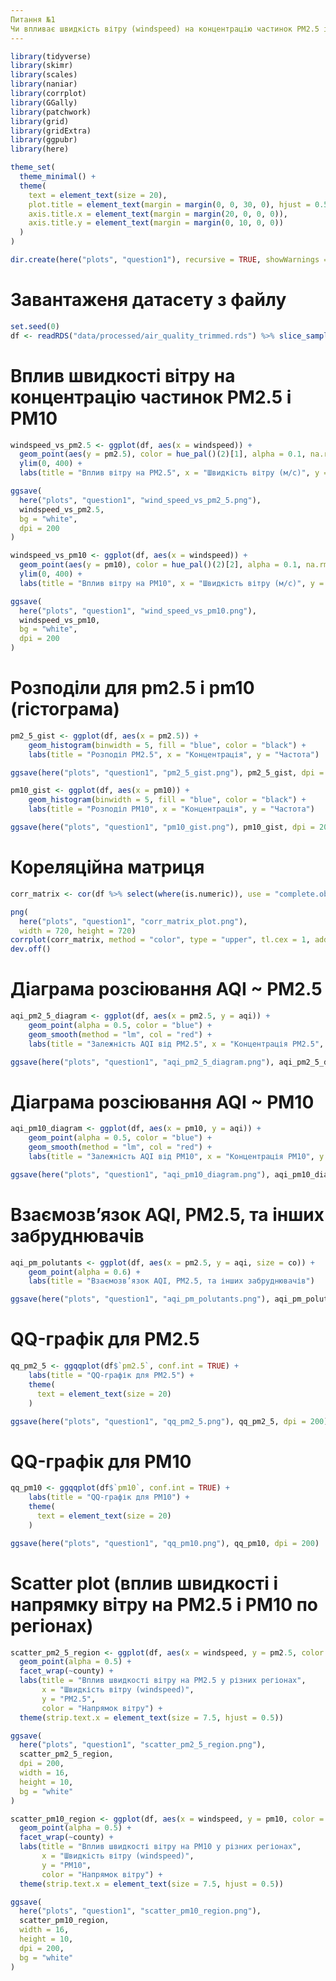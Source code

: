 ```yaml
---
Питання №1
Чи впливає швидкість вітру (windspeed) на концентрацію частинок PM2.5 і PM10?
---
```


```r
library(tidyverse)
library(skimr)
library(scales)
library(naniar)
library(corrplot)
library(GGally)
library(patchwork)
library(grid)
library(gridExtra)
library(ggpubr)
library(here)

theme_set(
  theme_minimal() +
  theme(
    text = element_text(size = 20),
    plot.title = element_text(margin = margin(0, 0, 30, 0), hjust = 0.5),
    axis.title.x = element_text(margin = margin(20, 0, 0, 0)),
    axis.title.y = element_text(margin = margin(0, 10, 0, 0))
  )
)

dir.create(here("plots", "question1"), recursive = TRUE, showWarnings = FALSE)
```

# Завантаженя датасету з файлу

```r
set.seed(0)
df <- readRDS("data/processed/air_quality_trimmed.rds") %>% slice_sample(n=100000)
```

# Вплив швидкості вітру на концентрацію частинок PM2.5 і PM10

```r
windspeed_vs_pm2.5 <- ggplot(df, aes(x = windspeed)) +
  geom_point(aes(y = pm2.5), color = hue_pal()(2)[1], alpha = 0.1, na.rm = TRUE) +
  ylim(0, 400) +
  labs(title = "Вплив вітру на PM2.5", x = "Швидкість вітру (м/с)", y = "Концентрація")

ggsave(
  here("plots", "question1", "wind_speed_vs_pm2_5.png"), 
  windspeed_vs_pm2.5, 
  bg = "white",
  dpi = 200
)
```


```r
windspeed_vs_pm10 <- ggplot(df, aes(x = windspeed)) +
  geom_point(aes(y = pm10), color = hue_pal()(2)[2], alpha = 0.1, na.rm = TRUE) +
  ylim(0, 400) +
  labs(title = "Вплив вітру на PM10", x = "Швидкість вітру (м/с)", y = "Концентрація")

ggsave(
  here("plots", "question1", "wind_speed_vs_pm10.png"), 
  windspeed_vs_pm10, 
  bg = "white",
  dpi = 200
)
```

# Розподіли для pm2.5 і pm10 (гістограма)

```r
pm2_5_gist <- ggplot(df, aes(x = pm2.5)) +
    geom_histogram(binwidth = 5, fill = "blue", color = "black") +
    labs(title = "Розподіл PM2.5", x = "Концентрація", y = "Частота")

ggsave(here("plots", "question1", "pm2_5_gist.png"), pm2_5_gist, dpi = 200)
```

```r
pm10_gist <- ggplot(df, aes(x = pm10)) +
    geom_histogram(binwidth = 5, fill = "blue", color = "black") +
    labs(title = "Розподіл PM10", x = "Концентрація", y = "Частота")

ggsave(here("plots", "question1", "pm10_gist.png"), pm10_gist, dpi = 200)
```

# Кореляційна матриця

```r
corr_matrix <- cor(df %>% select(where(is.numeric)), use = "complete.obs", method = "spearman")

png(
  here("plots", "question1", "corr_matrix_plot.png"), 
  width = 720, height = 720)
corrplot(corr_matrix, method = "color", type = "upper", tl.cex = 1, addCoef.col = "black")
dev.off()
```

# Діаграма розсіювання AQI ~ PM2.5

```r
aqi_pm2_5_diagram <- ggplot(df, aes(x = pm2.5, y = aqi)) +
    geom_point(alpha = 0.5, color = "blue") +
    geom_smooth(method = "lm", col = "red") +
    labs(title = "Залежність AQI від PM2.5", x = "Концентрація PM2.5", y = "AQI")

ggsave(here("plots", "question1", "aqi_pm2_5_diagram.png"), aqi_pm2_5_diagram, dpi = 200)
```

# Діаграма розсіювання AQI ~ PM10

```r
aqi_pm10_diagram <- ggplot(df, aes(x = pm10, y = aqi)) +
    geom_point(alpha = 0.5, color = "blue") +
    geom_smooth(method = "lm", col = "red") +
    labs(title = "Залежність AQI від PM10", x = "Концентрація PM10", y = "AQI")

ggsave(here("plots", "question1", "aqi_pm10_diagram.png"), aqi_pm10_diagram, dpi = 200)
```

# Взаємозв’язок AQI, PM2.5, та інших забруднювачів

```r
aqi_pm_polutants <- ggplot(df, aes(x = pm2.5, y = aqi, size = co)) +
    geom_point(alpha = 0.6) +
    labs(title = "Взаємозв’язок AQI, PM2.5, та інших забруднювачів")

ggsave(here("plots", "question1", "aqi_pm_polutants.png"), aqi_pm_polutants, dpi = 200)
```

# QQ-графік для PM2.5

```r
qq_pm2_5 <- ggqqplot(df$`pm2.5`, conf.int = TRUE) +
    labs(title = "QQ-графік для PM2.5") +
    theme(
      text = element_text(size = 20)
    )

ggsave(here("plots", "question1", "qq_pm2_5.png"), qq_pm2_5, dpi = 200)
```

# QQ-графік для PM10

```r
qq_pm10 <- ggqqplot(df$`pm10`, conf.int = TRUE) +
    labs(title = "QQ-графік для PM10") +
    theme(
      text = element_text(size = 20)
    )

ggsave(here("plots", "question1", "qq_pm10.png"), qq_pm10, dpi = 200)
```

# Scatter plot (вплив швидкості і напрямку вітру на PM2.5 і PM10 по регіонах)

```r
scatter_pm2_5_region <- ggplot(df, aes(x = windspeed, y = pm2.5, color = winddirec)) +
  geom_point(alpha = 0.5) +
  facet_wrap(~county) +
  labs(title = "Вплив швидкості вітру на PM2.5 у різних регіонах",
       x = "Швидкість вітру (windspeed)",
       y = "PM2.5",
       color = "Напрямок вітру") +
  theme(strip.text.x = element_text(size = 7.5, hjust = 0.5))

ggsave(
  here("plots", "question1", "scatter_pm2_5_region.png"),
  scatter_pm2_5_region,
  dpi = 200,
  width = 16,
  height = 10,
  bg = "white"
)
```

```r
scatter_pm10_region <- ggplot(df, aes(x = windspeed, y = pm10, color = winddirec)) +
  geom_point(alpha = 0.5) +
  facet_wrap(~county) +
  labs(title = "Вплив швидкості вітру на PM10 у різних регіонах",
       x = "Швидкість вітру (windspeed)",
       y = "PM10",
       color = "Напрямок вітру") +
  theme(strip.text.x = element_text(size = 7.5, hjust = 0.5))

ggsave(
  here("plots", "question1", "scatter_pm10_region.png"),
  scatter_pm10_region,
  width = 16,
  height = 10,
  dpi = 200,
  bg = "white"
)
```
